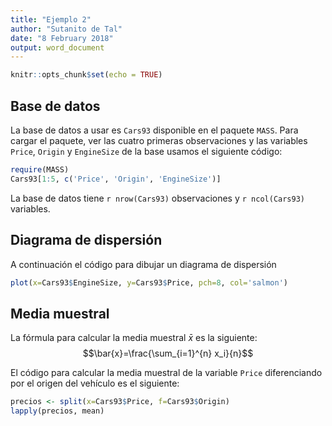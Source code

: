 ```yaml
---
title: "Ejemplo 2"
author: "Sutanito de Tal"
date: "8 February 2018"
output: word_document
---
```


```r
knitr::opts_chunk$set(echo = TRUE)
```

## Base de datos
La base de datos a usar es `Cars93` disponible en el paquete `MASS`. Para cargar el paquete, ver las cuatro primeras observaciones y las variables `Price`, `Origin` y `EngineSize` de la base usamos el siguiente código:

```r
require(MASS)
Cars93[1:5, c('Price', 'Origin', 'EngineSize')]
```

La base de datos tiene `r nrow(Cars93)` observaciones y `r ncol(Cars93)` variables.

## Diagrama de dispersión
A continuación el código para dibujar un diagrama de dispersión

```r
plot(x=Cars93$EngineSize, y=Cars93$Price, pch=8, col='salmon')
```

## Media muestral
La fórmula para calcular la media muestral $\bar{x}$ es la siguiente:
$$\bar{x}=\frac{\sum_{i=1}^{n} x_i}{n}$$

El código para calcular la media muestral de la variable `Price` diferenciando por el origen del vehículo es el siguiente:

```r
precios <- split(x=Cars93$Price, f=Cars93$Origin)
lapply(precios, mean)
```





